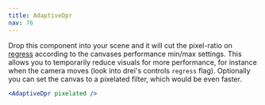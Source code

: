 ```yaml
---
title: AdaptiveDpr
nav: 76
---
```


Drop this component into your scene and it will cut the pixel-ratio on [regress](#) according to the canvases performance min/max settings. This allows you to temporarily reduce visuals for more performance, for instance when the camera moves (look into drei's controls `regress` flag). Optionally you can set the canvas to a pixelated filter, which would be even faster.

```jsx
<AdaptiveDpr pixelated />
```
